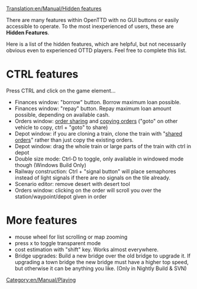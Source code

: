 [[Translation:en/Manual/Hidden features]]
{{en/Manual/Navigation}}

There are many features within OpenTTD with no GUI buttons or easily accessible to operate. To the most inexperienced of users, these are '''Hidden Features'''.

Here is a list of the hidden features, which are helpful, but not necessarily obvious even to experienced OTTD players. Feel free to complete this list.

=CTRL features=
Press CTRL and click on the game element...
* Finances window: "borrow" button. Borrow maximum loan possible.
* Finances window: "repay" button. Repay maximum loan amount possible, depending on available cash.
* Orders window: [[en/Manual/Orders|order sharing]] and [[en/Manual/Orders|copying orders]] ("goto" on other vehicle to copy, ctrl + "goto" to share)
* Depot window: if you are cloning a train, clone the train with "[[en/Manual/Orders|shared orders]]" rather than just copy the existing orders.
* Depot window: drag the whole train or large parts of the train with ctrl in depot
* Double size mode: Ctrl-D to toggle, only available in windowed mode though (Windows Build Only)
* Railway construction: Ctrl + "signal button" will place semaphores instead of light signals if there are no signals on the tile already.
* Scenario editor: remove desert with desert tool
* Orders window: clicking on the order will scroll you over the station/waypoint/depot given in order

=More features=
* mouse wheel for list scrolling or map zooming
* press x to toggle transparent mode
* cost estimation with "shift" key. Works almost everywhere.
* Bridge upgrades: Build a new bridge over the old bridge to upgrade it. If upgrading a town bridge the new bridge must have a higher top speed, but otherwise it can be anything you like. (Only in Nightly Build & SVN)

[[Category:en/Manual/Playing]]